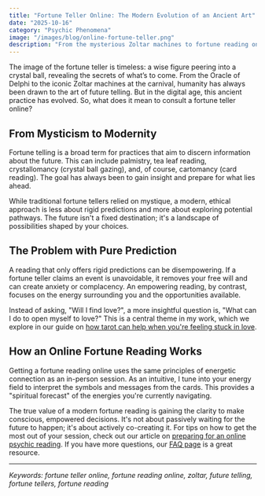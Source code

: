 ```yaml
---
title: "Fortune Teller Online: The Modern Evolution of an Ancient Art"
date: "2025-10-16"
category: "Psychic Phenomena"
image: "/images/blog/online-fortune-teller.png"
description: "From the mysterious Zoltar machines to fortune reading online, the art of future telling has always captivated us. Explore the history of fortune tellers and how to get an empowering reading today."
---
```


The image of the fortune teller is timeless: a wise figure peering into a crystal ball, revealing the secrets of what’s to come. From the Oracle of Delphi to the iconic Zoltar machines at the carnival, humanity has always been drawn to the art of future telling. But in the digital age, this ancient practice has evolved. So, what does it mean to consult a fortune teller online?

## From Mysticism to Modernity

Fortune telling is a broad term for practices that aim to discern information about the future. This can include palmistry, tea leaf reading, crystallomancy (crystal ball gazing), and, of course, cartomancy (card reading). The goal has always been to gain insight and prepare for what lies ahead.

While traditional fortune tellers relied on mystique, a modern, ethical approach is less about rigid predictions and more about exploring potential pathways. The future isn't a fixed destination; it's a landscape of possibilities shaped by your choices.

## The Problem with Pure Prediction

A reading that only offers rigid predictions can be disempowering. If a fortune teller claims an event is unavoidable, it removes your free will and can create anxiety or complacency. An empowering reading, by contrast, focuses on the energy surrounding you and the opportunities available.

Instead of asking, "Will I find love?", a more insightful question is, "What can I do to open myself to love?" This is a central theme in my work, which we explore in our guide on [how tarot can help when you're feeling stuck in love](/blog/feeling-stuck-in-love-how-tarot-can-help).

## How an Online Fortune Reading Works

Getting a fortune reading online uses the same principles of energetic connection as an in-person session. As an intuitive, I tune into your energy field to interpret the symbols and messages from the cards. This provides a "spiritual forecast" of the energies you're currently navigating.

The true value of a modern fortune reading is gaining the clarity to make conscious, empowered decisions. It's not about passively waiting for the future to happen; it's about actively co-creating it. For tips on how to get the most out of your session, check out our article on [preparing for an online psychic reading](/blog/getting-an-online-psychic-reading-5-tips-for-a-great-session). If you have more questions, our [FAQ page](/faq) is a great resource.

---
*Keywords: fortune teller online, fortune reading online, zoltar, future telling, fortune tellers, fortune reading*